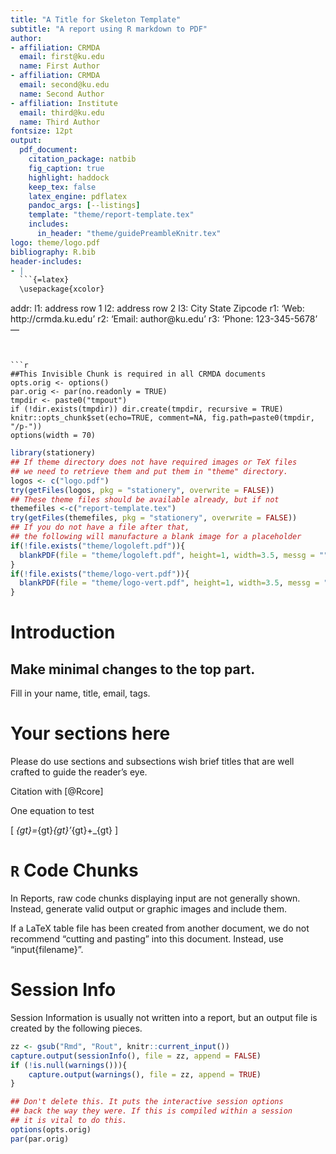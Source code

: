 ```yaml
---
title: "A Title for Skeleton Template"
subtitle: "A report using R markdown to PDF"
author:
- affiliation: CRMDA
  email: first@ku.edu
  name: First Author
- affiliation: CRMDA
  email: second@ku.edu
  name: Second Author
- affiliation: Institute
  email: third@ku.edu
  name: Third Author
fontsize: 12pt
output:
  pdf_document:
    citation_package: natbib
    fig_caption: true
    highlight: haddock
    keep_tex: false
    latex_engine: pdflatex
    pandoc_args: [--listings]
    template: "theme/report-template.tex"
    includes:
      in_header: "theme/guidePreambleKnitr.tex"
logo: theme/logo.pdf
bibliography: R.bib
header-includes:
- |
  ```{=latex}
  \usepackage{xcolor}
  ```
addr:
  l1: address row 1
  l2: address row 2
  l3: City State Zipcode
  r1: 'Web: http://crmda.ku.edu'
  r2: 'Email: author@ku.edu'
  r3: 'Phone: 123-345-5678'
---
```


```r
##This Invisible Chunk is required in all CRMDA documents
opts.orig <- options()
par.orig <- par(no.readonly = TRUE)
tmpdir <- paste0("tmpout")
if (!dir.exists(tmpdir)) dir.create(tmpdir, recursive = TRUE)
knitr::opts_chunk$set(echo=TRUE, comment=NA, fig.path=paste0(tmpdir, "/p-"))
options(width = 70)
```


```r
library(stationery)
## If theme directory does not have required images or TeX files
## we need to retrieve them and put them in "theme" directory. 
logos <- c("logo.pdf")
try(getFiles(logos, pkg = "stationery", overwrite = FALSE))
## These theme files should be available already, but if not
themefiles <-c("report-template.tex")
try(getFiles(themefiles, pkg = "stationery", overwrite = FALSE))
## If you do not have a file after that, 
## the following will manufacture a blank image for a placeholder
if(!file.exists("theme/logoleft.pdf")){
  blankPDF(file = "theme/logoleft.pdf", height=1, width=3.5, messg = "")
}
if(!file.exists("theme/logo-vert.pdf")){
  blankPDF(file = "theme/logo-vert.pdf", height=1, width=3.5, messg = "")
}
```

\begin{abstract}
\noindent 
This is an abstract. Please include a terse, yet descriptive
statement here of less than 200 words. It should avoid colloquialisms
and polysyllabic profundities.
\end{abstract}


# Introduction {-}

## Make minimal changes to the top part. {-}

Fill in your name, title, email, tags.  

# Your sections here {-}

Please do use sections and subsections wish brief titles
that are well crafted to guide the reader's eye.

Citation with [@Rcore]

One equation to test

\[
\Sigma_{gt}=\Lambda_{gt}\Psi_{gt}\Lambda'_{gt}+\Theta_{gt}
\]

# `R` Code Chunks {-}

In Reports, raw code chunks displaying input are not generally shown.
Instead, generate valid \LaTeX output or graphic images and include
them. 

If a LaTeX table file has been created from another document,
we do not recommend "cutting and pasting" into this document.
Instead, use "\textbackslash{}input{filename}". 


# Session Info {-}

Session Information is usually not written into a report, but an output file is created by the following pieces.

```r
zz <- gsub("Rmd", "Rout", knitr::current_input())
capture.output(sessionInfo(), file = zz, append = FALSE)
if (!is.null(warnings())){
    capture.output(warnings(), file = zz, append = TRUE)
}
```

```r
## Don't delete this. It puts the interactive session options
## back the way they were. If this is compiled within a session
## it is vital to do this.
options(opts.orig)
par(par.orig)
```
